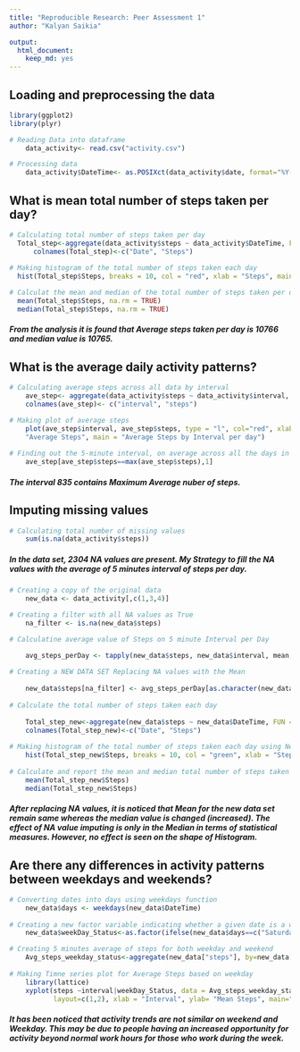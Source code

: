 ---
title: "Reproducible Research: Peer Assessment 1"
author: "Kalyan Saikia"

output: 
  html_document: 
    keep_md: yes
---


## Loading and preprocessing the data

```{r, echo=TRUE}

library(ggplot2)
library(plyr)

```


```{r}
# Reading Data into dataframe
    data_activity<- read.csv("activity.csv")

# Processing data
    data_activity$DateTime<- as.POSIXct(data_activity$date, format="%Y-%m-%d")
```


## What is mean total number of steps taken per day?

```{r}
# Calculating total number of steps taken per day
  Total_step<-aggregate(data_activity$steps ~ data_activity$DateTime, FUN = sum)
      colnames(Total_step)<-c("Date", "Steps")

# Making histogram of the total number of steps taken each day
  hist(Total_step$Steps, breaks = 10, col = "red", xlab = "Steps", main = "Total Steps per Day", ylab = "Frequency")
    
# Calculat the mean and median of the total number of steps taken per day  
  mean(Total_step$Steps, na.rm = TRUE)
  median(Total_step$Steps, na.rm = TRUE)

```
##### From the analysis it is found that Average steps taken per day is 10766 and median value is 10765.

## What is the average daily activity patterns?

```{r}
# Calculating average steps across all data by interval
    ave_step<- aggregate(data_activity$steps ~ data_activity$interval, FUN = mean, na.rm=TRUE)
    colnames(ave_step)<- c("interval", "steps")

# Making plot of average steps
    plot(ave_step$interval, ave_step$steps, type = "l", col="red", xlab = "Interval", ylab = 
    "Average Steps", main = "Average Steps by Interval per day")
    
# Finding out the 5-minute interval, on average across all the days in the dataset, contains the maximum number of steps
    ave_step[ave_step$steps==max(ave_step$steps),1]

```

##### The interval 835 contains Maximum Average nuber of steps.


## Imputing missing values
```{r}
# Calculating total number of missing values
    sum(is.na(data_activity$steps))
```

##### In the data set, 2304 NA values are present.  My Strategy to fill the NA values with the average of 5 minutes interval of steps per day.

```{r}

# Creating a copy of the original data
    new_data <- data_activity[,c(1,3,4)]

# Creating a filter with all NA values as True    
    na_filter <- is.na(new_data$steps)

# Calculatine average value of Steps on 5 minute Interval per Day    

    avg_steps_perDay <- tapply(new_data$steps, new_data$interval, mean, na.rm=TRUE, simplify=TRUE)
    
# Creating a NEW DATA SET Replacing NA values with the Mean    
    
    new_data$steps[na_filter] <- avg_steps_perDay[as.character(new_data$interval[na_filter])]
    
# Calculate the total number of steps taken each day
    
    Total_step_new<-aggregate(new_data$steps ~ new_data$DateTime, FUN = sum)
    colnames(Total_step_new)<-c("Date", "Steps")
    
# Making histogram of the total number of steps taken each day using New data
    hist(Total_step_new$Steps, breaks = 10, col = "green", xlab = "Steps", main = "Total Steps per Day", ylab = "Frequency")
  
# Calculate and report the mean and median total number of steps taken per day
    mean(Total_step_new$Steps)
    median(Total_step_new$Steps)
```
##### After replacing NA values, it is noticed that Mean for the new data set remain same whereas the median value is changed (increased).  The effect of NA value imputing is only in the Median in terms of statistical measures. However, no effect is seen on the shape of Histogram.

## Are there any differences in activity patterns between weekdays and weekends?

```{r}
# Converting dates into days using weekdays function
    new_data$days <- weekdays(new_data$DateTime)
    
# Creating a new factor variable indicating whether a given date is a weekday or weekend day.
    new_data$weekDay_Status<-as.factor(ifelse(new_data$days==c("Saturday", "Sunday"), "weekend", "weekday"))

# Creating 5 minutes average of steps for both weekday and weekend
    Avg_steps_weekday_status<-aggregate(new_data["steps"], by=new_data[c("interval","weekDay_Status")], FUN = mean)
   
# Making Timne series plot for Average Steps based on weekday
    library(lattice)
    xyplot(steps ~interval|weekDay_Status, data = Avg_steps_weekday_status, type="l", 
           layout=c(1,2), xlab = "Interval", ylab= "Mean Steps", main="Comparison of Activities on Weekday/Weekend")
```

##### It has been noticed that activity trends are not similar on weekend and Weekday. This may be due to people having an increased opportunity for activity beyond normal work hours for those who work during the week.

